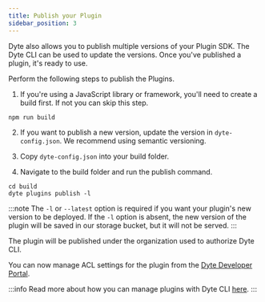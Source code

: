 ```yaml
---
title: Publish your Plugin
sidebar_position: 3
---
```


Dyte also allows you to publish multiple versions of your Plugin SDK. The Dyte CLI can be used to update the versions. Once you've published a plugin, it's ready to use.

Perform the following steps to publish the Plugins.

1. If you're using a JavaScript library or framework, you'll need to create a build first. If not you can skip this step.
```
npm run build
```

2. If you want to publish a new version, update the version in `dyte-config.json`. We recommend using semantic versioning.

3. Copy `dyte-config.json` into your build folder.

4. Navigate to the build folder and run the publish command. 
```shell
cd build
dyte plugins publish -l
```

:::note
The `-l` or `--latest` option is required if you want your plugin's new version to be deployed. If the `-l` option is absent, the new version of the plugin will be saved in our storage bucket, but it will not be served.
:::


The plugin will be published under the organization used to authorize Dyte CLI. 

You can now manage ACL settings for the plugin from the [Dyte Developer Portal](https://dev.dyte.io).

:::info
 Read more about how you can manage plugins with Dyte CLI [here](https://docs.dyte.io/cli/plugins#publishing-a-plugin).
:::
